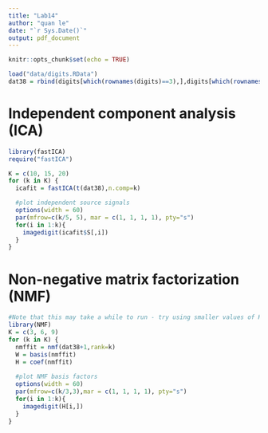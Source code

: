 ```yaml
---
title: "Lab14"
author: "quan le"
date: "`r Sys.Date()`"
output: pdf_document
---
```


```r
knitr::opts_chunk$set(echo = TRUE)

load("data/digits.RData")
dat38 = rbind(digits[which(rownames(digits)==3),],digits[which(rownames(digits)==8),])
```

# Independent component analysis (ICA)

```r
library(fastICA)
require("fastICA")

K = c(10, 15, 20)
for (k in K) {
  icafit = fastICA(t(dat38),n.comp=k)

  #plot independent source signals 
  options(width = 60)
  par(mfrow=c(k/5, 5), mar = c(1, 1, 1, 1), pty="s")
  for(i in 1:k){
    imagedigit(icafit$S[,i])
  }
}
```

# Non-negative matrix factorization (NMF)

```r
#Note that this may take a while to run - try using smaller values of K
library(NMF)
K = c(3, 6, 9)
for (k in K) {
  nmffit = nmf(dat38+1,rank=k) 
  W = basis(nmffit)
  H = coef(nmffit)
  
  #plot NMF basis factors
  options(width = 60)
  par(mfrow=c(k/3,3),mar = c(1, 1, 1, 1), pty="s")
  for(i in 1:k){
    imagedigit(H[i,])
  }
}
```




